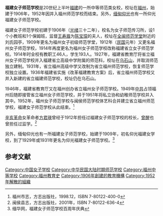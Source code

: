 '''福建女子师范学校'''是20世纪上半叶[[福建|福建]]的一所中等师范类女校，校址在[[福州|福州]]，始建于1906年，1952年因并入福州师范学校而结束。另外，[[缅甸|缅甸]][[仰光|仰光]]也有一所仰光福建女子师范学校。

福建女子师范学校初建于1906年（[[光绪|光绪]]三十二年），校名为女子师范传习所，设1个小教班和1个保姆班，监督[[王寿眉|王寿眉]]为[[陈宝琛|陈宝琛]]的夫人，校址在[[全闽师范学堂|全闽师范学堂]]附近的刘氏园亭，1909年更名为福州女子初级师范学堂，1912年（[[中華民國|民国]]元年）又更名福州女子师范学校，1914年再度更名为福州女子师范学校改称福建省立女子师范学校。1914年时全校有教职工46人，学生193人。1927年，福建省教育厅将省立福州女子师范学校并入福建省立高级中学附属的师范科，校址在[[乌石山|乌石山]]，并取消师范独立建制。1931年，省立福州高级中学又改制为省立福州师范学校，恢复师范学校独立设置。1936年福建省实施《改革福建教育方案》后，省立福州师范学校又并入新建的省立福建师范学校，校址仍在乌石山。

1946年，福建省教育厅又在福州创办省立福州女子师范学校。1949年[[中共|中共]]占领福州后随即接管省立福州女子师范学校，并于1951年将私立协和幼稚师范学校并入其中。1952年，福州女子师范学校与闽侯师范学校体艺科合并建立省立福州师范学校，福建女子师范学校从此结束。<ref name="福州市志">福州市志，方志出版社，1998.12，ISBN 7-80122-400-0</ref>

[[辛亥革命|辛亥革命]]女革命者[[方君瑛|方君瑛]]曾经于1912年担任过福建女子师范学校的校长，[[曾醒|曾醒]]也曾担任过监学。<ref name="闽侯县志">闽侯县志，方志出版社，2001年，ISBN 7-80122-636-4</ref>

另外，缅甸仰光也有一所福建女子师范学校，始建于1909年，初名仰光福建女学校，到了1929年或1931年更名为仰光福建女子师范学校。<ref name="福建女子师范学校百周年庆典">缅华网，福建女子师范学校百周年庆典</ref>

==参考文献==
<div class="references-small">
<references />
</div>

[[Category:中国女子学校|Category:中国女子学校]]
[[Category:中华民国大陆时期师范学校|Category:中华民国大陆时期师范学校]]
[[Category:福州中等学校|Category:福州中等学校]]
[[Category:福州教育史|Category:福州教育史]]
[[Category:1906年創建的教育機構|Category:1906年創建的教育機構]]
[[Category:1952年解散的組織|Category:1952年解散的組織]]